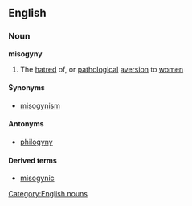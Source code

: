 {{wikipedia}}
==English==
===Noun===
'''misogyny'''
#The [[hatred]] of, or [[pathological]] [[aversion]] to [[women]]
====Synonyms====
*[[misogynism]]
====Antonyms====
*[[philogyny]]
====Derived terms====
*[[misogynic]]
[[Category:English nouns]]